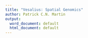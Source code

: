 ```yaml
---
title: "Vesalius: Spatial Genomics"
author: Patrick C.N. Martin
output:
  word_document: default
  html_document: default
---
```



